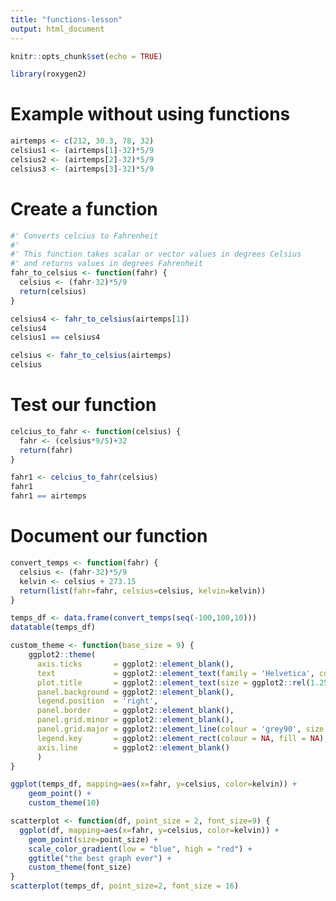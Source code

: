 ```yaml
---
title: "functions-lesson"
output: html_document
---
```


```r
knitr::opts_chunk$set(echo = TRUE)
```

```r
library(roxygen2)
```

# Example without using functions

```r
airtemps <- c(212, 30.3, 78, 32)
celsius1 <- (airtemps[1]-32)*5/9
celsius2 <- (airtemps[2]-32)*5/9
celsius3 <- (airtemps[3]-32)*5/9
```

# Create a function

```r
#' Converts celcius to Fahrenheit
#'
#' This function takes scalar or vector values in degrees Celsius
#' and returns values in degrees Fahrenheit
fahr_to_celsius <- function(fahr) {
  celsius <- (fahr-32)*5/9
  return(celsius)
}
```
```r
celsius4 <- fahr_to_celsius(airtemps[1])
celsius4
celsius1 == celsius4
```

```r
celsius <- fahr_to_celsius(airtemps)
celsius
```

# Test our function

```r
celcius_to_fahr <- function(celsius) {
  fahr <- (celsius*9/5)+32
  return(fahr)
}
```
```r
fahr1 <- celcius_to_fahr(celsius)
fahr1
fahr1 == airtemps
```

# Document our function


```r
convert_temps <- function(fahr) {
  celsius <- (fahr-32)*5/9
  kelvin <- celsius + 273.15
  return(list(fahr=fahr, celsius=celsius, kelvin=kelvin))
}

temps_df <- data.frame(convert_temps(seq(-100,100,10)))
datatable(temps_df)
```
```r
custom_theme <- function(base_size = 9) {
    ggplot2::theme(
      axis.ticks       = ggplot2::element_blank(),
      text             = ggplot2::element_text(family = 'Helvetica', color = 'gray30', size = base_size),
      plot.title       = ggplot2::element_text(size = ggplot2::rel(1.25), hjust = 0.5, face = 'bold'),
      panel.background = ggplot2::element_blank(),
      legend.position  = 'right',
      panel.border     = ggplot2::element_blank(),
      panel.grid.minor = ggplot2::element_blank(),
      panel.grid.major = ggplot2::element_line(colour = 'grey90', size = .25),
      legend.key       = ggplot2::element_rect(colour = NA, fill = NA),
      axis.line        = ggplot2::element_blank()
      )
}

ggplot(temps_df, mapping=aes(x=fahr, y=celsius, color=kelvin)) +
    geom_point() +
    custom_theme(10)
```

```r
scatterplot <- function(df, point_size = 2, font_size=9) {
  ggplot(df, mapping=aes(x=fahr, y=celsius, color=kelvin)) +
    geom_point(size=point_size) +
    scale_color_gradient(low = "blue", high = "red") +
    ggtitle("the best graph ever") +
    custom_theme(font_size)
}
scatterplot(temps_df, point_size=2, font_size = 16)
```

